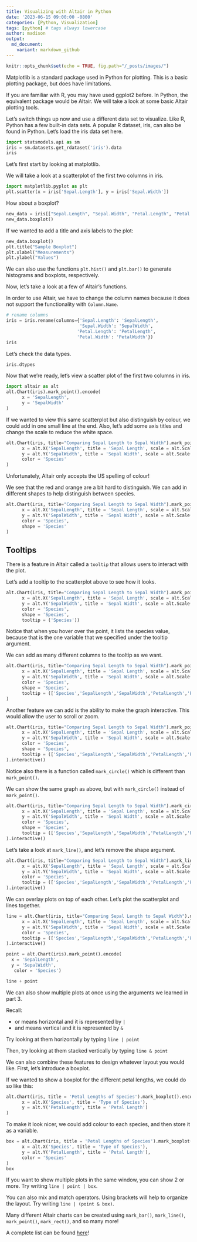 ```yaml
---
title: Visualizing with Altair in Python
date: '2023-06-15 09:00:00 -0800'
categories: [Python, Visualization]
tags: [python] # tags always lowercase
author: madison
output:
  md_document:
    variant: markdown_github
---
```


```r
knitr::opts_chunk$set(echo = TRUE, fig.path="/_posts/images/")
```

Matplotlib is a standard package used in Python for plotting. This is a basic plotting package, but does have limitations.

If you are familiar with R, you may have used ggplot2 before. In Python, the equivalent package would be Altair. We will take a look at some basic Altair plotting tools.

Let’s switch things up now and use a different data set to visualize. Like R, Python has a few built-in data sets. A popular R dataset, iris, can also be found in Python. Let’s load the iris data set here.

```python
import statsmodels.api as sm
iris = sm.datasets.get_rdataset('iris').data
iris
```

Let’s first start by looking at matplotlib.

We will take a look at a scatterplot of the first two columns in iris.

```python
import matplotlib.pyplot as plt
plt.scatter(x = iris['Sepal.Length'], y = iris['Sepal.Width'])
```

How about a boxplot?

```python
new_data = iris[["Sepal.Length", "Sepal.Width", "Petal.Length", "Petal.Width"]]
new_data.boxplot()
```

If we wanted to add a title and axis labels to the plot:

```python
new_data.boxplot()
plt.title("Sample Boxplot")
plt.xlabel("Measurements")
plt.ylabel("Values")
```

We can also use the functions `plt.hist()` and `plt.bar()` to generate histograms and boxplots, respectively.

Now, let’s take a look at a few of Altair’s functions.

In order to use Altair, we have to change the column names because it does not support the functionality with `Column.Name`.

```python
# rename columns
iris = iris.rename(columns={'Sepal.Length': 'SepalLength', 
                            'Sepal.Width': 'SepalWidth',
                           'Petal.Length': 'PetalLength',
                           'Petal.Width': 'PetalWidth'})
iris
```

Let’s check the data types.

```python
iris.dtypes
```

Now that we’re ready, let’s view a scatter plot of the first two columns in iris.

```python
import altair as alt
alt.Chart(iris).mark_point().encode(
      x = 'SepalLength',
      y = 'SepalWidth'
)
```

If we wanted to view this same scatterplot but also distinguish by colour, we could add in one small line at the end. Also, let’s add some axis titles and change the scale to reduce the white space.

```python
alt.Chart(iris, title="Comparing Sepal Length to Sepal Width").mark_point().encode(
      x = alt.X('SepalLength', title = 'Sepal Length', scale = alt.Scale(domain = (4,9))),
      y = alt.Y('SepalWidth', title = 'Sepal Width', scale = alt.Scale(domain = (1.5,4.5))),
      color = 'Species'
)
```

Unfortunately, Altair only accepts the US spelling of colour!

We see that the red and orange are a bit hard to distinguish. We can add in different shapes to help distinguish between species.

```python
alt.Chart(iris, title="Comparing Sepal Length to Sepal Width").mark_point().encode(
      x = alt.X('SepalLength', title = 'Sepal Length', scale = alt.Scale(domain = (4,9))),
      y = alt.Y('SepalWidth', title = 'Sepal Width', scale = alt.Scale(domain = (1.5,4.5))),
      color = 'Species',
      shape = 'Species'
)
```

## Tooltips

There is a feature in Altair called a `tooltip` that allows users to interact with the plot.

Let’s add a tooltip to the scatterplot above to see how it looks.

```python
alt.Chart(iris, title="Comparing Sepal Length to Sepal Width").mark_point().encode(
      x = alt.X('SepalLength', title = 'Sepal Length', scale = alt.Scale(domain = (4,9))),
      y = alt.Y('SepalWidth', title = 'Sepal Width', scale = alt.Scale(domain = (1.5,4.5))),
      color = 'Species',
      shape = 'Species',
      tooltip = ('Species'))
```

Notice that when you hover over the point, it lists the species value, because that is the one variable that we specified under the tooltip argument.

We can add as many different columns to the tooltip as we want.

```python
alt.Chart(iris, title="Comparing Sepal Length to Sepal Width").mark_point().encode(
      x = alt.X('SepalLength', title = 'Sepal Length', scale = alt.Scale(domain = (4,9))),
      y = alt.Y('SepalWidth', title = 'Sepal Width', scale = alt.Scale(domain = (1.5,4.5))),
      color = 'Species',
      shape = 'Species',
      tooltip = (['Species','SepalLength','SepalWidth','PetalLength','PetalWidth'])
)
```

Another feature we can add is the ability to make the graph interactive. This would allow the user to scroll or zoom.

```python
alt.Chart(iris, title="Comparing Sepal Length to Sepal Width").mark_point().encode(
      x = alt.X('SepalLength', title = 'Sepal Length', scale = alt.Scale(domain = (4,9))),
      y = alt.Y('SepalWidth', title = 'Sepal Width', scale = alt.Scale(domain = (1.5,4.5))),
      color = 'Species',
      shape = 'Species',
      tooltip = (['Species','SepalLength','SepalWidth','PetalLength','PetalWidth'])
).interactive()
```


Notice also there is a function called `mark_circle()` which is different than `mark_point()`.

We can show the same graph as above, but with `mark_circle()` instead of `mark_point()`.

```python
alt.Chart(iris, title="Comparing Sepal Length to Sepal Width").mark_circle().encode(
      x = alt.X('SepalLength', title = 'Sepal Length', scale = alt.Scale(domain = (4,9))),
      y = alt.Y('SepalWidth', title = 'Sepal Width', scale = alt.Scale(domain = (1.5,4.5))),
      color = 'Species',
      shape = 'Species',
      tooltip = (['Species','SepalLength','SepalWidth','PetalLength','PetalWidth'])
).interactive()
```

Let’s take a look at `mark_line()`, and let’s remove the shape argument.

```python
alt.Chart(iris, title="Comparing Sepal Length to Sepal Width").mark_line().encode(
      x = alt.X('SepalLength', title = 'Sepal Length', scale = alt.Scale(domain = (4,9))),
      y = alt.Y('SepalWidth', title = 'Sepal Width', scale = alt.Scale(domain = (1.5,4.5))),
      color = 'Species',
      tooltip = (['Species','SepalLength','SepalWidth','PetalLength','PetalWidth'])
).interactive()
```

We can overlay plots on top of each other. Let’s plot the scatterplot and lines together.

```python
line = alt.Chart(iris, title="Comparing Sepal Length to Sepal Width").mark_line().encode(
      x = alt.X('SepalLength', title = 'Sepal Length', scale = alt.Scale(domain = (4,9))),
      y = alt.Y('SepalWidth', title = 'Sepal Width', scale = alt.Scale(domain = (1.5,4.5))),
      color = 'Species',
      tooltip = (['Species','SepalLength','SepalWidth','PetalLength','PetalWidth'])
).interactive()

point = alt.Chart(iris).mark_point().encode(
  x = 'SepalLength',
  y = 'SepalWidth',
   color = 'Species')

line + point
```

We can also show multiple plots at once using the arguments we learned in part 3.

Recall:

- or means horizontal and it is represented by `|`
- and means vertical and it is represented by `&`

Try looking at them horizontally by typing `line | point`

Then, try looking at them stacked vertically by typing `line & point`

We can also combine these features to design whatever layout you would like. First, let’s introduce a boxplot.

If we wanted to show a boxplot for the different petal lengths, we could do so like this:

```python
alt.Chart(iris, title = 'Petal Lengths of Species').mark_boxplot().encode(
      x = alt.X('Species', title = 'Type of Species'),
      y = alt.Y('PetalLength', title = 'Petal Length')
)
```

To make it look nicer, we could add colour to each species, and then store it as a variable.

```python
box = alt.Chart(iris, title = 'Petal Lengths of Species').mark_boxplot().encode(
      x = alt.X('Species', title = 'Type of Species'),
      y = alt.Y('PetalLength', title = 'Petal Length'),
      color = 'Species'
)
box
```

If you want to show multiple plots in the same window, you can show 2 or more. Try writing `line | point | box`.

You can also mix and match operators. Using brackets will help to organize the layout. Try writing `line | (point & box)`.

Many different Altair charts can be created using `mark_bar()`, `mark_line()`, `mark_point()`, `mark_rect()`, and so many more!

A complete list can be found [here](https://altair-viz.github.io/gallery/index.html)!



